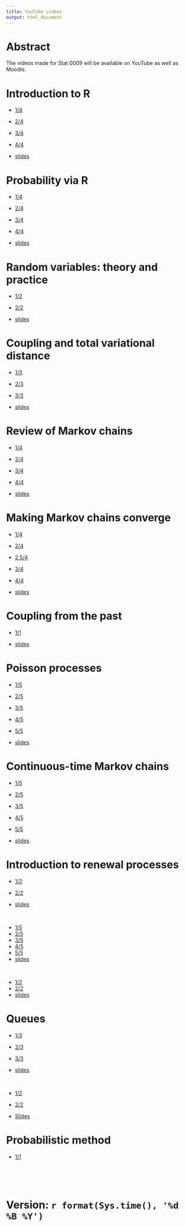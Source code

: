 ```yaml
---
title: YouTube videos
output: html_document
---
```


# Abstract

The videos made for Stat 0009 will be available on YouTube as well as Moodle.

# Introduction to R

* [1/4](https://youtu.be/Wca7VHwQ_cE)
* [2/4](https://youtu.be/v0MNnDjDMrM)
* [3/4](https://youtu.be/So3qZfFavU8)
* [4/4](https://youtu.be/16N5ZmMyuyM)

* [slides](https://tsoo-math.github.io/ucl/intro-R-slides.html)


#  Probability via R 

* [1/4](https://youtu.be/am_TzZu9Dp0)
* [2/4](https://youtu.be/8lPWEGHjCHw)
* [3/4](https://youtu.be/8Ql7twLM5bE)
* [4/4](https://youtu.be/lNl6rayqQ_A)

* [slides](https://tsoo-math.github.io/ucl/prob-viaR-slides.html)

#  Random variables: theory and practice

* [1/2](https://youtu.be/P_q-673VUQE)
* [2/2](https://youtu.be/NoJi2rqJI4k)

* [slides](https://tsoo-math.github.io/ucl/randomTP-slides.html)


#  Coupling and total variational distance

* [1/3](https://youtu.be/DNWD7gTKBT8)
* [2/3](https://youtu.be/wILoCQnhUJ4)
* [3/3](https://youtu.be/ktpnxFVTGoU)

*  [slides](https://tsoo-math.github.io/ucl/TV.html)

#  Review of Markov chains

*  [1/4](https://youtu.be/J9n_jw8p2U8)
*  [2/4](https://youtu.be/98ryYhma6S8)
*  [3/4](https://youtu.be/lIWpSvivKM8)
*  [4/4](https://youtu.be/Of7w6MQ2y_0)

*  [slides](https://tsoo-math.github.io/ucl/reviewMC-slides.html)

# Making Markov chains converge

*  [1/4](https://youtu.be/JjQ59Ox1PeU) 
*  [2/4](https://youtu.be/CmLUGaCUDe8)
*  [2.5/4](https://youtu.be/ZpjB0vU6lZU)  
*  [3/4](https://youtu.be/oM1ZPVx6cKE)
*  [4/4](https://youtu.be/Y282zep9Fdc)

* [slides](https://tsoo-math.github.io/ucl/markov-c-slides.html)



#  Coupling from the past

*  [1/1](https://youtu.be/-5CuiH9iNFQ)

* [slides](https://tsoo-math.github.io/ucl/coupling-from-past.html)

#  Poisson processes

*  [1/5](https://youtu.be/vfm0MUAPjrU) 
*  [2/5](https://youtu.be/q9nCwd2lOOs)
*  [3/5](https://youtu.be/kRNnssm2uxA)
*  [4/5](https://youtu.be/o0BHijuwsrY)
*  [5/5](https://youtu.be/5YLQ5ZM2dj4)


*  [slides](https://tsoo-math.github.io/ucl/poisson-slides.html)


#  Continuous-time Markov chains


*  [1/5](https://youtu.be/XyFZsqkW3Kg) 
*  [2/5](https://youtu.be/yhtCy1PtgJo)
*  [3/5](https://youtu.be/IcPc_LMpQ_c)
*  [4/5](https://youtu.be/NaZbxNoI-dw)
*  [5/5](https://youtu.be/nqJZtI8ELeM)

*  [slides](https://tsoo-math.github.io/ucl/continuous-timeMC-slides.html)

# Introduction to renewal processes

*  [1/2](https://youtu.be/X2iDldle0XU) 
*  [2/2](https://youtu.be/vgQ9q-JB7xU)

*   [slides](https://tsoo-math.github.io/ucl/intro-renewal-slides.html)


<br>

*  [1/5](https://youtu.be/tawiVwrFxIQ)
*  [2/5](https://youtu.be/ET7UAdqIzU4)
*  [3/5](https://youtu.be/_WDzuwzCEpY)
*  [4/5](https://youtu.be/UxGZv5_bDuY)
*  [5/5](https://youtu.be/drwL5dzx1uE)
*  [slides](https://tsoo-math.github.io/ucl/intro-renewaltwo-slides.html)



<br>

*  [1/2](https://youtu.be/c1AApfMUGsQ) 
*  [2/2](https://youtu.be/YF6NKz6Dclw)
*   [slides](https://tsoo-math.github.io/ucl/intro-renewalthree-slides.html)

# Queues

*  [1/3](https://youtu.be/ohb5-aJtgOk) 
*  [2/3](https://youtu.be/V1wjLKLuIOs)
*  [3/3](https://youtu.be/-nJ1viaP9ic)

*  [slides](https://tsoo-math.github.io/ucl/intro-queues.html)


<br>

*  [1/2](https://youtu.be/AmyiKeGlDo0) 
*  [2/2](https://youtu.be/4qGkG61_U38)

*  [Slides](https://tsoo-math.github.io/ucl/intro-queuestwo.html)


#  Probabilistic method

*  [1/1](https://youtu.be/SPDty9gXCGA)


<br>
<br>
<br>


# Version: `r format(Sys.time(), '%d %B %Y')`


<br>
<br>
